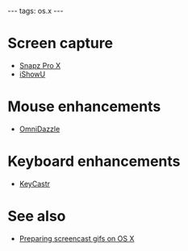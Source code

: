 ---
tags: os.x
---
= Screen capture =

* [[Snapz Pro X]]
* [[iShowU]]

= Mouse enhancements =

* [[OmniDazzle]]

= Keyboard enhancements =

* [[KeyCastr]]

= See also =

* [[Preparing screencast gifs on OS X]]

